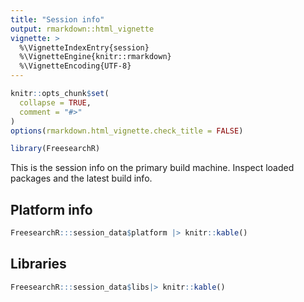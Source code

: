 ```yaml
---
title: "Session info"
output: rmarkdown::html_vignette
vignette: >
  %\VignetteIndexEntry{session}
  %\VignetteEngine{knitr::rmarkdown}
  %\VignetteEncoding{UTF-8}
---
```


```r
knitr::opts_chunk$set(
  collapse = TRUE,
  comment = "#>"
)
options(rmarkdown.html_vignette.check_title = FALSE)
```

```r
library(FreesearchR)
```

This is the session info on the primary build machine. Inspect loaded packages and the latest build info.

## Platform info

```r
FreesearchR:::session_data$platform |> knitr::kable()
```


## Libraries

```r
FreesearchR:::session_data$libs|> knitr::kable()
```
